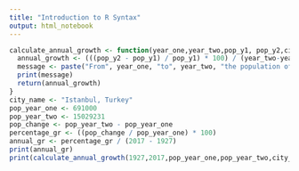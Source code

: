 ```yaml
---
title: "Introduction to R Syntax"
output: html_notebook
---
```

```r
calculate_annual_growth <- function(year_one,year_two,pop_y1, pop_y2,city) {
  annual_growth <- (((pop_y2 - pop_y1) / pop_y1) * 100) / (year_two-year_one)
  message <- paste("From", year_one, "to", year_two, "the population of", city, "grew by approximately", annual_growth, "% each year.")
  print(message)
  return(annual_growth)
}
city_name <- "Istanbul, Turkey"
pop_year_one <- 691000
pop_year_two <- 15029231
pop_change <- pop_year_two - pop_year_one
percentage_gr <- ((pop_change / pop_year_one) * 100)
annual_gr <- percentage_gr / (2017 - 1927)
print(annual_gr)
print(calculate_annual_growth(1927,2017,pop_year_one,pop_year_two,city_name))
```
